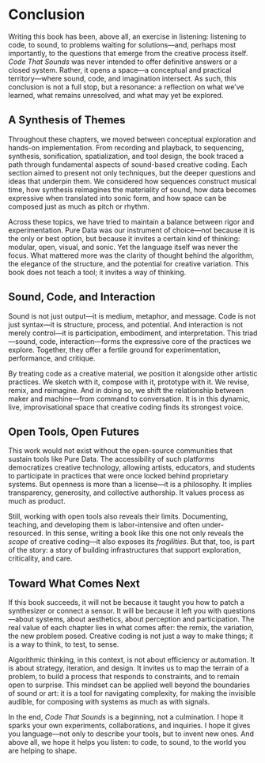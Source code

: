 # Conclusion {.unnumbered}

Writing this book has been, above all, an exercise in listening: listening to code, to sound, to problems waiting for solutions—and, perhaps most importantly, to the questions that emerge from the creative process itself. *Code That Sounds* was never intended to offer definitive answers or a closed system. Rather, it opens a space—a conceptual and practical territory—where sound, code, and imagination intersect. As such, this conclusion is not a full stop, but a resonance: a reflection on what we’ve learned, what remains unresolved, and what may yet be explored.

## A Synthesis of Themes

Throughout these chapters, we moved between conceptual exploration and hands-on implementation. From recording and playback, to sequencing, synthesis, sonification, spatialization, and tool design, the book traced a path through fundamental aspects of sound-based creative coding. Each section aimed to present not only techniques, but the deeper questions and ideas that underpin them. We considered how sequences construct musical time, how synthesis reimagines the materiality of sound, how data becomes expressive when translated into sonic form, and how space can be composed just as much as pitch or rhythm.

Across these topics, we have tried to maintain a balance between rigor and experimentation. Pure Data was our instrument of choice—not because it is the only or best option, but because it invites a certain kind of thinking: modular, open, visual, and sonic. Yet the language itself was never the focus. What mattered more was the clarity of thought behind the algorithm, the elegance of the structure, and the potential for creative variation. This book does not teach a tool; it invites a way of thinking.

## Sound, Code, and Interaction

Sound is not just output—it is medium, metaphor, and message. Code is not just syntax—it is structure, process, and potential. And interaction is not merely control—it is participation, embodiment, and interpretation. This triad—sound, code, interaction—forms the expressive core of the practices we explore. Together, they offer a fertile ground for experimentation, performance, and critique.

By treating code as a creative material, we position it alongside other artistic practices. We sketch with it, compose with it, prototype with it. We revise, remix, and reimagine. And in doing so, we shift the relationship between maker and machine—from command to conversation. It is in this dynamic, live, improvisational space that creative coding finds its strongest voice.

## Open Tools, Open Futures

This work would not exist without the open-source communities that sustain tools like Pure Data. The accessibility of such platforms democratizes creative technology, allowing artists, educators, and students to participate in practices that were once locked behind proprietary systems. But openness is more than a license—it is a philosophy. It implies transparency, generosity, and collective authorship. It values process as much as product.

Still, working with open tools also reveals their limits. Documenting, teaching, and developing them is labor-intensive and often under-resourced. In this sense, writing a book like this one not only reveals the *scope* of creative coding—it also exposes its *fragilities*. But that, too, is part of the story: a story of building infrastructures that support exploration, criticality, and care.

## Toward What Comes Next

If this book succeeds, it will not be because it taught you how to patch a synthesizer or connect a sensor. It will be because it left you with questions—about systems, about aesthetics, about perception and participation. The real value of each chapter lies in what comes after: the remix, the variation, the new problem posed. Creative coding is not just a way to make things; it is a way to think, to test, to sense.

Algorithmic thinking, in this context, is not about efficiency or automation. It is about strategy, iteration, and design. It invites us to map the terrain of a problem, to build a process that responds to constraints, and to remain open to surprise. This mindset can be applied well beyond the boundaries of sound or art: it is a tool for navigating complexity, for making the invisible audible, for composing with systems as much as with signals.

In the end, *Code That Sounds* is a beginning, not a culmination. I hope it sparks your own experiments, collaborations, and inquiries. I hope it gives you language—not only to describe your tools, but to invent new ones. And above all, we hope it helps you listen: to code, to sound, to the world you are helping to shape.

